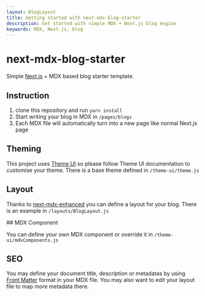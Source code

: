 ```yaml
---
layout: BlogLayout
title: Getting started with next-mdx-blog-starter
description: Get started with simple MDX + Next.js blog engine
keywords: MDX, Next.js, blog
---
```


# next-mdx-blog-starter

Simple [Next.js](https://nextjs.org) + MDX based blog starter template.

## Instruction

1. clone this repository and run `yarn install`
2. Start writing your blog in MDX in `/pages/blogs`
3. Each MDX file will automatically turn into a new page like normal Next.js page

## Theming

This project uses [Theme UI](https://theme-ui.com) so please follow Theme UI documentation
to customise your theme. There is a base theme defined in `/theme-ui/theme.js`

## Layout

Thanks to [next-mdx-enhanced](https://github.com/hashicorp/next-mdx-enhanced) you can define
a layout for your blog. There is an example in `/layouts/BlogLayout.js`

## MDX Component

You can define your own MDX component or override it in `/theme-ui/mdxComponents.js`

## SEO

You may define your document title, description or metadatas by using [Front Matter](https://jekyllrb.com/docs/front-matter/)
format in your MDX file. You may also want to edit your layout file to map more metadata there.
